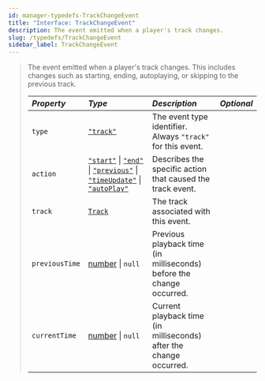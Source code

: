 ```yaml
---
id: manager-typedefs-TrackChangeEvent
title: "Interface: TrackChangeEvent"
description: The event emitted when a player's track changes.
slug: /typedefs/TrackChangeEvent
sidebar_label: TrackChangeEvent
---
```


> The event emitted when a player's track changes. This includes changes such as starting, ending, autoplaying, or skipping to the previous track.
> 
> | <i className="fa-solid fa-hashtag"/> Property     | <i className="fa-solid fa-font"/> Type                                                                                           | <i className="fa-solid fa-list"/> Description                               | <i className="fa-solid fa-flask"/> Optional |
> |:--------------------------------------------------|:----------------------------------------------------------------------------------------------------------------------------------|:------------------------------------------------------------------------------|:-------------------------------------------:|
> | `type`                                            | [`"track"`](https://developer.mozilla.org/en-US/docs/Web/JavaScript/Reference/Global_Objects/String)                             | The event type identifier. Always `"track"` for this event.                 | <i className="fa-solid fa-xmark"/>          |
> | `action`                                          | [`"start"`](https://developer.mozilla.org/en-US/docs/Web/JavaScript/Reference/Global_Objects/String) \| [`"end"`](https://developer.mozilla.org/en-US/docs/Web/JavaScript/Reference/Global_Objects/String) \| [`"previous"`](https://developer.mozilla.org/en-US/docs/Web/JavaScript/Reference/Global_Objects/String) \| [`"timeUpdate"`](https://developer.mozilla.org/en-US/docs/Web/JavaScript/Reference/Global_Objects/String) \| [`"autoPlay"`](https://developer.mozilla.org/en-US/docs/Web/JavaScript/Reference/Global_Objects/String) | Describes the specific action that caused the track event.                  | <i className="fa-solid fa-xmark"/>          |
> | `track`                                           | [`Track`](./Track.mdx)                                                                                                        | The track associated with this event.                                        | <i className="fa-solid fa-xmark"/>          |
> | `previousTime`                                    | [number](https://developer.mozilla.org/en-US/docs/Web/JavaScript/Reference/Global_Objects/Number) \| `null`                      | Previous playback time (in milliseconds) before the change occurred.         | <i className="fa-solid fa-check"/>          |
> | `currentTime`                                     | [number](https://developer.mozilla.org/en-US/docs/Web/JavaScript/Reference/Global_Objects/Number) \| `null`                      | Current playback time (in milliseconds) after the change occurred.           | <i className="fa-solid fa-check"/>          |
